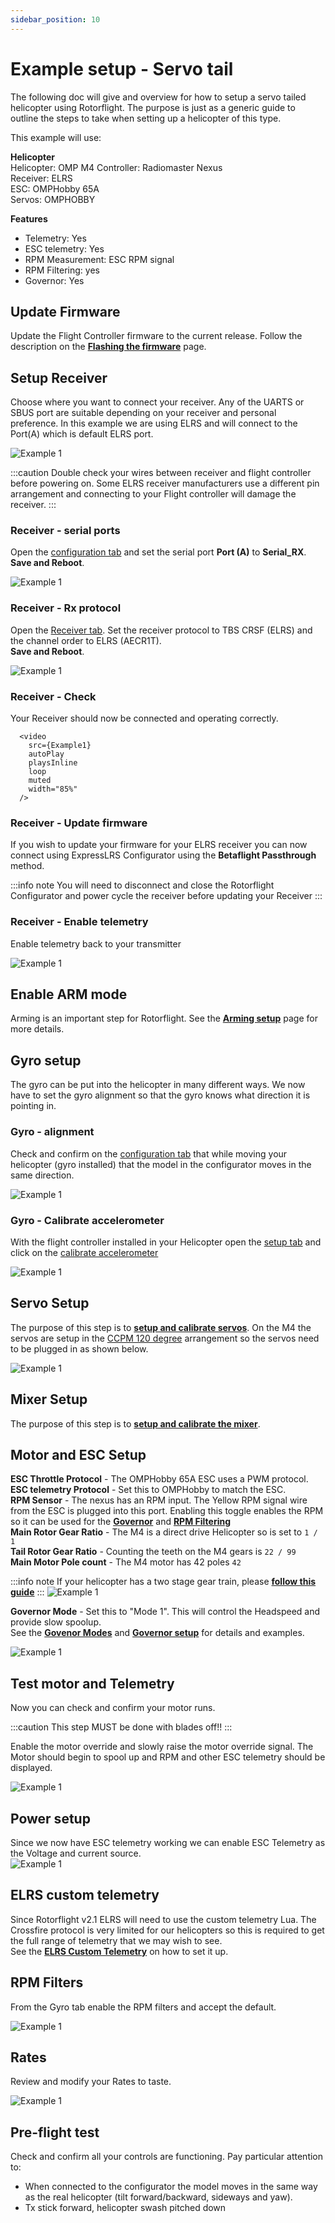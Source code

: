 ```yaml
---
sidebar_position: 10
---
```


# Example setup - Servo tail
The following doc will give and overview for how to setup a servo tailed helicopter using Rotorflight. The purpose is just as a generic guide to outline the steps to take when setting up a helicopter of this type. 

This example will use:  

**Helicopter**  
Helicopter: OMP M4
Controller: Radiomaster Nexus  
Receiver: ELRS  
ESC: OMPHobby 65A  
Servos: OMPHOBBY  

**Features**  
* Telemetry: Yes  
* ESC telemetry: Yes
* RPM Measurement: ESC RPM signal  
* RPM Filtering: yes  
* Governor: Yes  

## Update Firmware
Update the Flight Controller firmware to the current release. Follow the description on the [**Flashing the firmware**](../Tutorial-Setup/Flashing-the-firmware.mdx) page. 

## Setup Receiver

Choose where you want to connect your receiver. Any of the UARTS or SBUS port are suitable depending on your receiver and personal preference. In this example we are using ELRS and will connect to the Port(A) which is default ELRS port.   

![Example 1](./img/example-1-2.png)

:::caution
    Double check your wires between receiver and flight controller before powering on. Some ELRS receiver manufacturers use a different pin arrangement and connecting to your Flight controller will damage the receiver. 
:::

### Receiver - serial ports
Open the [configuration tab](../Configurator/Configuration.md) and set the serial port **Port (A)** to **Serial_RX**.  
**Save and Reboot**.

![Example 1](./img/example-1-3.png)

### Receiver -  Rx protocol
Open the [Receiver tab](../Configurator//Receiver.mdx). Set the receiver protocol to TBS CRSF (ELRS) and the channel order to ELRS (AECR1T).  
**Save and Reboot**.

![Example 1](./img/example-1-4.png)

### Receiver - Check
Your Receiver should now be connected and operating correctly.

      <video
        src={Example1}
        autoPlay
        playsInline
        loop
        muted
        width="85%"
      />

### Receiver - Update firmware
If you wish to update your firmware for your ELRS receiver you can now connect using ExpressLRS Configurator using the **Betaflight Passthrough** method.

:::info note 
You will need to disconnect and close the Rotorflight Configurator and power cycle the receiver before updating your Receiver
:::

### Receiver - Enable telemetry

Enable telemetry back to your transmitter  

![Example 1](./img/example-1-6.png)

## Enable ARM mode
Arming is an important step for Rotorflight. See the [**Arming setup**](../Tutorial-Setup/arming.mdx) page for more details.  

## Gyro setup
The gyro can be put into the helicopter in many different ways. We now have to set the gyro alignment so that the gyro knows what direction it is pointing in.  

### Gyro - alignment
Check and confirm on the [configuration tab](../Configurator/Configuration.md) that while moving your helicopter (gyro installed) that the model in the configurator moves in the same direction.  

![Example 1](./img/example-1-7.png)

### Gyro - Calibrate accelerometer

With the flight controller installed in your Helicopter open the [setup tab](../Configurator/Setup.md) and click on the [calibrate accelerometer](../Configurator/Setup.md#calibrate-accelerometer)

![Example 1](./img/example-1-8.png)

## Servo Setup
The purpose of this step is to [**setup and calibrate servos**](../Tutorial-Setup/setup-servos.mdx). On the M4 the servos are setup in the [CCPM 120 degree](../Configurator/Servos.mdx#ccpm) arrangement so the servos need to be plugged in as shown below.    

![Example 1](../Configurator/img/ccpm.svg)  

## Mixer Setup
The purpose of this step is to [**setup and calibrate the mixer**](../Tutorial-Setup/setup-mixer.mdx).  

## Motor and ESC Setup
**ESC Throttle Protocol** - The OMPHobby 65A ESC uses a PWM protocol.  
**ESC telemetry Protocol** - Set this to OMPHobby to match the ESC.  
**RPM Sensor** - The nexus has an RPM input. The Yellow RPM signal wire from the ESC is plugged into this port. Enabling this toggle enables the RPM so it can be used for the [**Governor**](../Tutorial-Setup/Governor.md) and [**RPM Filtering**](../Tutorial-Setup/RPM-Filters.md)  
**Main Rotor Gear Ratio** - The M4 is a direct drive Helicopter so is set to `1 / 1`  
**Tail Rotor Gear Ratio** - Counting the teeth on the M4 gears is `22 / 99`  
**Main Motor Pole count** - The M4 motor has 42 poles `42`  

:::info note
If your helicopter has a two stage gear train, please [**follow this guide**](../Tutorial-Setup/Two-Stage-Gear-Train-Ratios.md)
:::
![Example 1](./img/example-1-9.png)

**Governor Mode** - Set this to "Mode 1". This will control the Headspeed and provide slow spoolup.  
See the [**Govenor Modes**](../Tutorial-Setup/Governor.md#governor-mode) and [**Governor setup**](../Tutorial-Setup/governor-setup.mdx) for details and examples.

![Example 1](./img/example-1-10.png)

## Test motor and Telemetry
Now you can check and confirm your motor runs. 

:::caution 
    This step MUST be done with blades off!!
:::

Enable the motor override and slowly raise the motor override signal. The Motor should begin to spool up and RPM and other ESC telemetry should be displayed. 

![Example 1](./img/example-1-11.png)

## Power setup
Since we now have ESC telemetry working we can enable ESC Telemetry as the Voltage and current source.  
![Example 1](./img/example-1-14.png)

## ELRS custom telemetry
Since Rotorflight v2.1 ELRS will need to use the custom telemetry Lua. The Crossfire protocol is very limited for our helicopters so this is required to get the full range of telemetry that we may wish to see.  
See the [**ELRS Custom Telemetry**](../Tutorial-Setup/ELRS%20Custom%20Telemetry.mdx) on how to set it up.

## RPM Filters
From the Gyro tab enable the RPM filters and accept the default.  

![Example 1](./img/example-1-12.png)  
## Rates
Review and modify your Rates to taste. 

![Example 1](./img/example-1-13.png)  

## Pre-flight test
Check and confirm all your controls are functioning. 
Pay particular attention to:  

* When connected to the configurator the model moves in the same way as the real helicopter (tilt forward/backward, sideways and yaw).  
* Tx stick forward, helicopter swash pitched down
